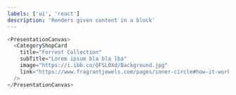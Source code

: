 ```yaml
---
labels: ['ui', 'react']
description: 'Renders given content in a block'
---
```



```js live
<PresentationCanvas>
  <CategoryShopCard
    title="Forrest Collection"
    subTitle="Lorem ipsum bla bla lba"
    image="https://i.ibb.co/QFSL0Xd/Background.jpg"
    link="https://www.fragrantjewels.com/pages/inner-circle#how-it-works"
  />
</PresentationCanvas>
```

